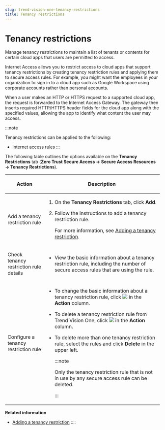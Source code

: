 ```yaml
---
slug: trend-vision-one-tenancy-restrictions
title: Tenancy restrictions
---
```

# Tenancy restrictions

Manage tenancy restrictions to maintain a list of tenants or contents for certain cloud apps that users are permitted to access.

Internet Access allows you to restrict access to cloud apps that support tenancy restrictions by creating tenancy restriction rules and applying them to secure access rules. For example, you might want the employees in your organization to sign in to a cloud app such as Google Workspace using corporate accounts rather than personal accounts.

When a user makes an HTTP or HTTPS request to a supported cloud app, the request is forwarded to the Internet Access Gateway. The gateway then inserts required HTTP/HTTPS header fields for the cloud app along with the specified values, allowing the app to identify what content the user may access.

:::note

Tenancy restrictions can be applied to the following:

- Internet access rules
:::

The following table outlines the options available on the **Tenancy Restrictions** tab (**Zero Trust Secure Access → Secure Access Resources → Tenancy Restrictions**).

<table>
<colgroup>
<col style="width: 25%" />
<col style="width: 75%" />
</colgroup>
<thead>
<tr>
<th><p>Action</p></th>
<th><p>Description</p></th>
</tr>
</thead>
<tbody>
<tr>
<td><p>Add a tenancy restriction rule</p></td>
<td><ol>
<li><p>On the <strong>Tenancy Restrictions</strong> tab, click <strong>Add</strong>.</p></li>
<li><p>Follow the instructions to add a tenancy restriction rule.</p>
<p>For more information, see <a href="trend-vision-one-adding-tenancy-restriction">Adding a tenancy restriction</a>.</p></li>
</ol></td>
</tr>
<tr>
<td><p>Check tenancy restriction rule details</p></td>
<td><ul>
<li><p>View the basic information about a tenancy restriction rule, including the number of secure access rules that are using the rule.</p></li>
</ul></td>
</tr>
<tr>
<td><p>Configure a tenancy restriction rule</p></td>
<td><ul>
<li><p>To change the basic information about a tenancy restriction rule, click <img src="./images/edit_icon=GUID-1F1D1164-5310-4D6D-ACD0-6049C86960AF.webp" /> in the <strong>Action</strong> column.</p></li>
<li><p>To delete a tenancy restriction rule from Trend Vision One, click <img src="./images/trash_icon=GUID-47cf6867-6315-438e-8670-86ff36f22a28.webp" /> in the <strong>Action</strong> column.</p></li>
<li><p>To delete more than one tenancy restriction rule, select the rules and click <strong>Delete</strong> in the upper left.</p>


:::note

<p>Only the tenancy restriction rule that is not in use by any secure access rule can be deleted.</p>


:::

</li>
</ul></td>
</tr>
</tbody>
</table>

**Related information**

- [Adding a tenancy restriction](adding-tenancy-restriction.md "Configure values for the HTTP/HTTPS header fields that you use to control access to a supported cloud app.")
::::
